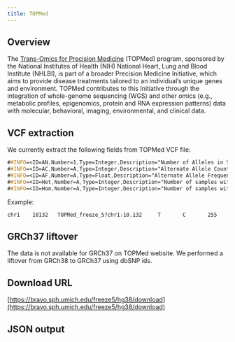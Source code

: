 ```yaml
---
title: TOPMed
---
```



## Overview

The [Trans-Omics for Precision Medicine](https://www.nhlbi.nih.gov/science/trans-omics-precision-medicine-topmed-program) (TOPMed) program, sponsored by the National Institutes of Health (NIH) National Heart, Lung and Blood Institute (NHLBI), is part of a broader Precision Medicine Initiative, which aims to provide disease treatments tailored to an individual’s unique genes and environment. TOPMed contributes to this Initiative through the integration of whole-genome sequencing (WGS) and other omics (e.g., metabolic profiles, epigenomics, protein and RNA expression patterns) data with molecular, behavioral, imaging, environmental, and clinical data.

## VCF extraction

We currently extract the following fields from TOPMed VCF file:

```scss
##INFO=<ID=AN,Number=1,Type=Integer,Description="Number of Alleles in Samples with Coverage">
##INFO=<ID=AC,Number=A,Type=Integer,Description="Alternate Allele Counts in Samples with Coverage">
##INFO=<ID=AF,Number=A,Type=Float,Description="Alternate Allele Frequencies">
##INFO=<ID=Het,Number=A,Type=Integer,Description="Number of samples with heterozygous genotype calls">
##INFO=<ID=Hom,Number=A,Type=Integer,Description="Number of samples with homozygous alternate genotype calls">
```

Example:

```scss
chr1    10132   TOPMed_freeze_5?chr1:10,132     T       C       255     SVM     VRT=1;NS=62784;AN=125568;AC=32;AF=0.000254842;Het=32;Hom=0      NA:FRQ  125568:0.000254842
```

## GRCh37 liftover

The data is not available for GRCh37 on TOPMed website. We performed a liftover from GRCh38 to GRCh37 using dbSNP ids.

## Download URL

[https://bravo.sph.umich.edu/freeze5/hg38/download](https://bravo.sph.umich.edu/freeze5/hg38/download)

## JSON output

<JSON />